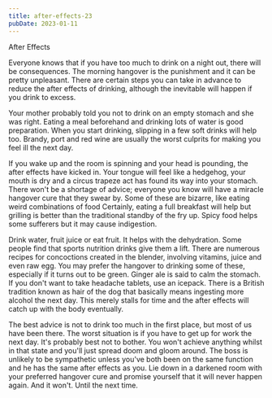 ```yaml
---
title: after-effects-23
pubDate: 2023-01-11
---
```


After Effects

Everyone knows that if you have too much to drink on a night out, there will be consequences. The morning hangover is the punishment and it can be pretty unpleasant. There are certain steps you can take in advance to reduce the after effects of drinking, although the inevitable will happen if you drink to excess.

Your mother probably told you not to drink on an empty stomach and she was right. Eating a meal beforehand and drinking lots of water is good preparation. When you start drinking, slipping in a few soft drinks will help too. Brandy, port and red wine are usually the worst culprits for making you feel ill the next day.

If you wake up and the room is spinning and your head is pounding, the after effects have kicked in. Your tongue will feel like a hedgehog, your mouth is dry and a circus trapeze act has found its way into your stomach. There won't be a shortage of advice; everyone you know will have a miracle hangover cure that they swear by. Some of these are bizarre, like eating weird combinations of food Certainly, eating a full breakfast will help but grilling is better than the traditional standby of the fry up. Spicy food helps some sufferers but it may cause indigestion.

Drink water, fruit juice or eat fruit. It helps with the dehydration. Some people find that sports nutrition drinks give them a lift. There are numerous recipes for concoctions created in the blender, involving vitamins, juice and even raw egg. You may prefer the hangover to drinking some of these, especially if it turns out to be green. Ginger ale is said to calm the stomach. If you don't want to take headache tablets, use an icepack. There is a British tradition known as hair of the dog that basically means ingesting more alcohol the next day. This merely stalls for time and the after effects will catch up with the body eventually.

The best advice is not to drink too much in the first place, but most of us have been there. The worst situation is if you have to get up for work the next day. It's probably best not to bother. You won't achieve anything whilst in that state and you'll just spread doom and gloom around. The boss is unlikely to be sympathetic unless you've both been on the same function and he has the same after effects as you.  Lie down in a darkened room with your preferred hangover cure and promise yourself that it will never happen again. And it won't. Until the next time.